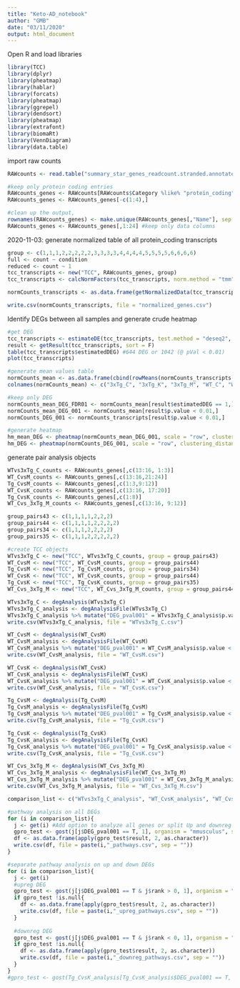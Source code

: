 ```yaml
---
title: "Keto-AD_notebook"
author: "GMB"
date: "03/11/2020"
output: html_document
---
```

Open R and load libraries
```r
library(TCC)
library(dplyr)
library(pheatmap)
library(hablar)
library(forcats)
library(pheatmap)
library(ggrepel)
library(dendsort)
library(pheatmap)
library(extrafont)
library(biomaRt)
library(VennDiagram)
library(data.table)
```

import raw counts
```r
RAWcounts <- read.table("summary_star_genes_readcount.stranded.annotated.tsv", stringsAsFactors = FALSE, header = T, row.names = 1)

#keep only protein coding entries
RAWcounts_genes <- RAWcounts[RAWcounts$Category %like% "protein_coding",] #%like% from data.table package
RAWcounts_genes <- RAWcounts_genes[-c(1:4),]

#clean up the output, 
rownames(RAWcounts_genes) <- make.unique(RAWcounts_genes[,"Name"], sep = ".") #set row names
RAWcounts_genes <- RAWcounts_genes[,1:24] #keep only data columns

```

2020-11-03: generate normalized table of all protein_coding transcripts
```r
group <- c(1,1,1,2,2,2,2,2,3,3,3,3,4,4,4,4,5,5,5,5,6,6,6,6)
full <- count ~ condition
reduced <- count ~ 1
tcc_transcripts <- new("TCC", RAWcounts_genes, group)
tcc_transcripts <- calcNormFactors(tcc_transcripts, norm.method = "tmm", test.method = "edger", iteration = 3, full = full, reduced = reduced)

normCounts_transcripts <- as.data.frame(getNormalizedData(tcc_transcripts))

write.csv(normCounts_transcripts, file = "normalized_genes.csv")
```


Identify DEGs between all samples and generate crude heatmap
```r

#get DEG
tcc_transcripts <- estimateDE(tcc_transcripts, test.method = "deseq2", FDR = 0.1)
result <- getResult(tcc_transcripts, sort = F)
table(tcc_transcripts$estimatedDEG) #644 DEG or 1042 (@ pVal < 0.01)
plot(tcc_transcripts)

#generate mean values table
normCounts_mean <- as.data.frame(cbind(rowMeans(normCounts_transcripts[,1:3]), rowMeans(normCounts_transcripts[,4:8]), rowMeans(normCounts_transcripts[,9:12]), rowMeans(normCounts_transcripts[,13:16]), rowMeans(normCounts_transcripts[,17:20]), rowMeans(normCounts_transcripts[,21:24])))
colnames(normCounts_mean) <- c("3xTg_C", "3xTg_K", "3xTg_M", "WT_C", "WT_K", "WT_M")

#keep only DEG
normCounts_mean_DEG_FDR01 <- normCounts_mean[result$estimatedDEG == 1,]
normCounts_mean_DEG_001 <- normCounts_mean[result$p.value < 0.01,]
normCounts_DEG_001 <- normCounts_transcripts[result$p.value < 0.01,]

#generate heatmap
hm_mean_DEG <- pheatmap(normCounts_mean_DEG_001, scale = "row", clustering_distance_rows = "correlation", show_rownames = F, treeheight_col = 10, cellwidth = 40)
hm_DEG <- pheatmap(normCounts_DEG_001, scale = "row", clustering_distance_rows = "correlation", show_rownames = F, treeheight_col = 10, cellwidth = 10)
```


generate pair analysis objects
```r
WTvs3xTg_C_counts <- RAWcounts_genes[,c(13:16, 1:3)]
WT_CvsM_counts <- RAWcounts_genes[,c(13:16,21:24)]
Tg_CvsM_counts <- RAWcounts_genes[,c(1:3,9:12)]
WT_CvsK_counts <- RAWcounts_genes[,c(13:16, 17:20)]
Tg_CvsK_counts <- RAWcounts_genes[,c(1:8)]
WT_Cvs_3xTg_M_counts <- RAWcounts_genes[,c(13:16, 9:12)]

group_pairs43 <- c(1,1,1,1,2,2,2)
group_pairs44 <- c(1,1,1,1,2,2,2,2)
group_pairs34 <- c(1,1,1,2,2,2,2)
group_pairs35 <- c(1,1,1,2,2,2,2,2)

#create TCC objects
WTvs3xTg_C <- new("TCC", WTvs3xTg_C_counts, group = group_pairs43)
WT_CvsM <- new("TCC", WT_CvsM_counts, group = group_pairs44)
Tg_CvsM <- new("TCC", Tg_CvsM_counts, group = group_pairs34)
WT_CvsK <- new("TCC", WT_CvsK_counts, group = group_pairs44)
Tg_CvsK <- new("TCC", Tg_CvsK_counts, group = group_pairs35)
WT_Cvs_3xTg_M <- new("TCC", WT_Cvs_3xTg_M_counts, group = group_pairs44)

WTvs3xTg_C <- degAnalysis(WTvs3xTg_C)
WTvs3xTg_C_analysis <- degAnalysisFile(WTvs3xTg_C)
WTvs3xTg_C_analysis %>% mutate("DEG_pval001" = WTvs3xTg_C_analysis$p.value < 0.01) -> WTvs3xTg_C_analysis
write.csv(WTvs3xTg_C_analysis, file = "WTvs3xTg_C.csv")

WT_CvsM <- degAnalysis(WT_CvsM)
WT_CvsM_analysis <- degAnalysisFile(WT_CvsM)
WT_CvsM_analysis %>% mutate("DEG_pval001" = WT_CvsM_analysis$p.value < 0.01) -> WT_CvsM_analysis
write.csv(WT_CvsM_analysis, file = "WT_CvsM.csv")

WT_CvsK <- degAnalysis(WT_CvsK)
WT_CvsK_analysis <- degAnalysisFile(WT_CvsK)
WT_CvsK_analysis %>% mutate("DEG_pval001" = WT_CvsK_analysis$p.value < 0.01) -> WT_CvsK_analysis
write.csv(WT_CvsK_analysis, file = "WT_CvsK.csv")

Tg_CvsM <- degAnalysis(Tg_CvsM)
Tg_CvsM_analysis <- degAnalysisFile(Tg_CvsM)
Tg_CvsM_analysis %>% mutate("DEG_pval001" = Tg_CvsM_analysis$p.value < 0.01) -> Tg_CvsM_analysis
write.csv(Tg_CvsM_analysis, file = "Tg_CvsM.csv")

Tg_CvsK <- degAnalysis(Tg_CvsK)
Tg_CvsK_analysis <- degAnalysisFile(Tg_CvsK)
Tg_CvsK_analysis %>% mutate("DEG_pval001" = Tg_CvsK_analysis$p.value < 0.01) -> Tg_CvsK_analysis
write.csv(Tg_CvsK_analysis, file = "Tg_CvsK.csv")

WT_Cvs_3xTg_M <- degAnalysis(WT_Cvs_3xTg_M)
WT_Cvs_3xTg_M_analysis <- degAnalysisFile(WT_Cvs_3xTg_M)
WT_Cvs_3xTg_M_analysis %>% mutate("DEG_pval001" = WT_Cvs_3xTg_M_analysis$p.value < 0.01) -> WT_Cvs_3xTg_M_analysis
write.csv(WT_Cvs_3xTg_M_analysis, file = "WT_Cvs_3xTg_M.csv")

comparison_list <- c("WTvs3xTg_C_analysis", "WT_CvsK_analysis", "WT_CvsM_analysis", "Tg_CvsM_analysis", "Tg_CvsK_analysis", "WT_Cvs_3xTg_M_analysis" )

#pathway analysis on all DEGs
for (i in comparison_list){
  j <- get(i) #Add option to analyze all genes or split Up and downreg
  gpro_test <- gost(j[j$DEG_pval001 == T, 1], organism = "mmusculus", sources = "GO:BP", evcodes = T)
  df <- as.data.frame(apply(gpro_test$result, 2, as.character))
  write.csv(df, file = paste(i,"_pathways.csv", sep = ""))
}

#separate pathway analysis on up and down DEGs
for (i in comparison_list){
  j <- get(i) 
  #upreg DEG
  gpro_test <- gost(j[j$DEG_pval001 == T & j$rank > 0, 1], organism = "mmusculus", sources = "GO:BP", evcodes = T)
  if gpro_test !is.null{
    df <- as.data.frame(apply(gpro_test$result, 2, as.character))
    write.csv(df, file = paste(i,"_upreg_pathways.csv", sep = ""))
  }
  
  #downreg DEG
  gpro_test <- gost(j[j$DEG_pval001 == T & j$rank < 0, 1], organism = "mmusculus", sources = "GO:BP", evcodes = T)
  if gpro_test !is.null{
    df <- as.data.frame(apply(gpro_test$result, 2, as.character))
    write.csv(df, file = paste(i,"_downreg_pathways.csv", sep = ""))
  }
}
#gpro_test <- gost(Tg_CvsK_analysis[Tg_CvsK_analysis$DEG_pval001 == T, 1], organism = "mmusculus", sources = "GO:BP")
```

